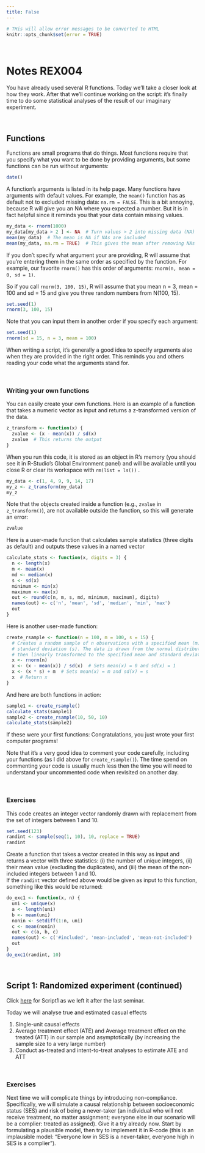 ---
title: False
---

```{r setup, cache = FALSE, echo = FALSE}
# THis will allow error messages to be converted to HTML
knitr::opts_chunk$set(error = TRUE)

```

\  
\  


# Notes REX004
You have already used several R functions. Today we'll take a closer look at 
how they work. After that we'll continue working on the script: it's finally 
time to do some statistical analyses of the result of our imaginary experiment. 
  
\  

## Functions
Functions are small programs that do things. Most functions require that you
specify what you want to be done by providing arguments, but some functions can
be run without arguments: 
```{r}
date()
```

A function's arguments is listed in its help page. Many functions have 
arguments with default values. For example, the `mean()`
function has as default not to excluded missing data: `na.rm = FALSE`. This
is a bit annoying, because R will give you an NA where you expected a number. But 
it is in fact helpful since it reminds you that your data contain missing values. 
```{r}
my_data <- rnorm(1000)
my_data[my_data > 2 ] <- NA  # Turn values > 2 into missing data (NA)
mean(my_data)  # The mean is NA if NAs are included
mean(my_data, na.rm = TRUE)  # This gives the mean after removing NAs
```

If you don't specify what argument your are providing, R will assume 
that you're entering them in the same order as specified by the function. For
example, our favorite `rnorm()` has this order of arguments: 
`rnorm(n, mean = 0, sd = 1)`. 

So if you call `rnorm(3, 100, 15)`, R will assume that you mean n = 3,
mean = 100 and sd = 15 and give you three random numbers from N(100, 15). 
```{r}
set.seed(1)
rnorm(3, 100, 15)
```

Note that you can input them in another order if you specify each argument: 
```{r}
set.seed(1)
rnorm(sd = 15, n = 3, mean = 100)
```
When writing a script, it's generally a good idea to specify arguments also 
when they are provided in the right order. This reminds you and others reading 
your code what the arguments stand for.
  
\  


### Writing your own functions
You can easily create your own functions. Here is an example of a function that
takes a numeric vector as input and returns a z-transformed version of the data. 
```{r}
z_transform <- function(x) {
  zvalue <- (x - mean(x)) / sd(x)
  zvalue  # This returns the output 
}
```
When you run this code, it is stored as an object in R's memory (you should see it 
in R-Studio's Global Environment panel) and will be available until you
close R or clear its workspace with `rm(list = ls())` .
```{r}
my_data <- c(1, 4, 9, 9, 14, 17)
my_z <- z_transform(my_data) 
my_z 
```

Note that the objects created inside a function (e.g., `zvalue` in 
`z_transform()`), 
are not available outside the function, so this will generate an error:
```{r}
zvalue
```

Here is a user-made function that calculates sample statistics (three digits as
default) and outputs these values in a named vector
```{r}
calculate_stats <- function(x, digits = 3) {
  n <- length(x)
  m <- mean(x)
  md <- median(x)
  s <- sd(x)
  minimum <- min(x)
  maximum <- max(x)
  out <- round(c(n, m, s, md, minimum, maximum), digits)
  names(out) <- c('n', 'mean', 'sd', 'median', 'min', 'max')
  out
}
```

Here is another user-made function:
```{r}
create_rsample <- function(n = 100, m = 100, s = 15) {
  # Creates a random sample of n observations with a specified mean (m) and 
  # standard deviation (s). The data is drawn from the normal distribution and
  # then linearly transformed to the specified mean and standard deviation.
  x <- rnorm(n)
  x <- (x - mean(x)) / sd(x)  # Sets mean(x) = 0 and sd(x) = 1
  x <- (x * s) + m  # Sets mean(x) = m and sd(x) = s
  x  # Return x
}
```

And here are both functions in action:
```{r}
sample1 <- create_rsample()
calculate_stats(sample1)
sample2 <- create_rsample(10, 50, 10)
calculate_stats(sample2)
```
If these were your first functions: Congratulations, you just wrote your first
computer programs!  

Note that it's a very good idea to comment your code carefully, including your 
functions (as I did above for `create_rsample()`). The time spend on commenting
your code is usually much less then the time you will need to understand your 
uncommented code when revisited on another day. 
  
\  


### Exercises
This code creates an integer vector randomly drawn with replacement from the set
of integers between 1 and 10. 
```{r}
set.seed(123)
randint <- sample(seq(1, 10), 10, replace = TRUE)
randint
```

Create a function that takes a vector created in this way as input and returns
a vector with three statistics: (i) the number of unique integers, (ii) their mean
value (excluding the duplicates), and (iii) the mean of the non-included integers
between 1 and 10.  
If the `randint` vector defined above would be given as input to this function,
something like this would be returned:
```{r, echo = FALSE}
do_exc1 <- function(x, n) {
  uni <- unique(x)
  a <- length(uni)
  b <- mean(uni)
  nonin <- setdiff(1:n, uni)
  c <- mean(nonin)
  out <- c(a, b, c)
  names(out) <- c('#included', 'mean-included', 'mean-not-included')
  out
}
do_exc1(randint, 10)
```

\ 

## Script 1: Randomized experiment (continued)
Click
<a href="script1_3.R" target="_blank">here</a>
for Script1 as we left it after the last seminar. 

Today we will analyse true and estimated casual effects

1. Single-unit causal effects
2. Average treatment effect (ATE) and Average treatment effect on the treated
(ATT) in our sample and asymptotically (by increasing the sample size to a very 
large number)
3. Conduct as-treated and intent-to-treat analyses to estimate ATE and ATT 
  
\  


### Exercises
Next time we will complicate things by introducing non-compliance. Specifically,
we will simulate a causal relationship between socioeconomic status (SES) and 
risk of being a never-taker (an individual who will not receive treatment, no matter
assignment; everyone else in our scenario will be a complier: treated as
assigned). Give it a try already now. Start by formulating a plausible model, 
then try to implement it in R-code (this is an implausible model: "Everyone low 
in SES is a never-taker, everyone high in SES is a complier").

\  
\  

